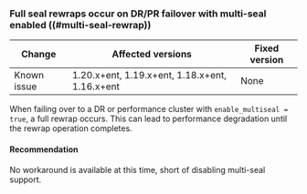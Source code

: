 ### Full seal rewraps occur on DR/PR failover with multi-seal enabled ((#multi-seal-rewrap)) <EnterpriseAlert inline="true" />

| Change      | Affected versions                              | Fixed version |
|-------------|------------------------------------------------|---------------|
| Known issue | 1.20.x+ent, 1.19.x+ent, 1.18.x+ent, 1.16.x+ent | None          |

When failing over to a DR or performance cluster with `enable_multiseal = true`, a full rewrap occurs. This
can lead to performance degradation until the rewrap operation completes.

#### Recommendation

No workaround is available at this time, short of disabling multi-seal support.
